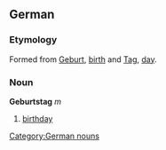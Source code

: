 ==German==
===Etymology===
Formed from [[Geburt]], [[birth]] and [[Tag]], [[day]].

===Noun===
'''Geburtstag''' ''m''

# [[birthday]]

[[Category:German nouns]]